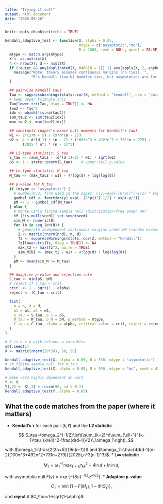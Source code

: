 ```yaml
---
title: "Trying it out!"
output: html_document
date: "2025-09-26"
---
```


```r
knitr::opts_chunk$set(echo = TRUE)
```

```r
kendall_adaptive_test <- function(X, alpha = 0.05,
                                  mtype = c("asymptotic","mc"),
                                  B = 2000, seed = NULL, quiet = FALSE) {
  mtype <- match.arg(mtype)
  X <- as.matrix(X)
  n <- nrow(X); d <- ncol(X)
  if (!quiet && any(duplicated(X, MARGIN = 1)) || any(apply(X, 2, anyDuplicated) > 0)) {
    message("Note: theory assumes continuous margins (no ties). ",
            "R's Kendall (tau-b) handles ties, but asymptotics are for no ties.")
  }

  ## pairwise Kendall taus
  Tau <- suppressWarnings(stats::cor(X, method = "kendall", use = "pairwise.complete.obs"))
  # keep upper triangle only
  Tau[lower.tri(Tau, diag = TRUE)] <- NA           
  tau2 <- Tau^2
  idx <- which(!is.na(tau2))
  sum_tau2 <- sum(tau2[idx])
  max_tau2 <- max(tau2[idx])

  ## constants (paper's exact null moments for Kendall's tau)
  w1 <- 2*(2*n + 5) / (9*n*(n - 1))
  w2 <- 4 * d*(d-1) * (n - 2) * (100*n^3 + 492*n^2 + 731*n + 279) /
        (2025 * n^3 * (n - 1)^3)

  ## L2-type statistic: S_tau
  S_tau <- (sum_tau2 - (d*(d-1)/2) * w1) / sqrt(w2)
  pS <- 1 - stats::pnorm(S_tau)    # upper-tail p-value

  ## L∞-type statistic: M_tau
  M_tau <- (max_tau2 / w1) - 4*log(d) + log(log(d))

  ## p-value for M_tau
  if (mtype == "asymptotic") {
    # Gumbel(0,2) form used in the paper: F(y)=exp{-(8*pi)^(-1/2) * exp(-y/2)}
    gumbel_cdf <- function(y) exp(- (8*pi)^(-1/2) * exp(-y/2))
    pM <- 1 - gumbel_cdf(M_tau)
  } else {
    # Monte Carlo finite-sample null (distribution-free under H0)
    if (!is.null(seed)) set.seed(seed)
    sim_M <- numeric(B)
    for (b in seq_len(B)) {
      # generate independent continuous margins under H0 (random normals)
      Z <- matrix(rnorm(n*d), n, d)
      Tz <- suppressWarnings(stats::cor(Z, method = "kendall"))
      Tz[lower.tri(Tz, diag = TRUE)] <- NA
      max_t2 <- max(Tz^2, na.rm = TRUE)
      sim_M[b] <- (max_t2 / w1) - 4*log(d) + log(log(d))
    }
    pM <- mean(sim_M >= M_tau)
  }

  ## Adaptive p-value and rejection rule
  C_tau <- min(pS, pM)
  # reject if C_tau < crit
  crit  <- 1 - sqrt(1 - alpha)  
  reject <- (C_tau < crit)

  list(
    n = n, d = d,
    w1 = w1, w2 = w2,
    S_tau = S_tau, p_S = pS,
    M_tau = M_tau, p_M = pM, p_method = mtype,
    C_tau = C_tau, alpha = alpha, critical_value = crit, reject = reject
  )
}

```

```r
# X is n x d with columns = variables
set.seed(1)
X <- matrix(rnorm(50*50), 50, 50)

kendall_adaptive_test(X, alpha = 0.05, B = 500, mtype = "asymptotic")
# or finite-sample null for M_tau:
kendall_adaptive_test(X, alpha = 0.05, B = 500, mtype = "mc", seed = 42)
```

```r
# make var2 highly dependent on var1
Y <- X
Y[,2] <- X[,1] + rnorm(50, sd = 0.1)  
kendall_adaptive_test(Y, alpha = 0.05)
```

## What the code matches from the paper (where it matters)

* **Kendall’s τ** for each pair $(k,\ell)$ and the **L2 statistic**

$$
S_\tau=\omega_2^{-1/2}\left(\sum_{k=2}^d\sum_{\ell=1}^{k-1}\tau_{k\ell}^2-\frac{d(d-1)}{2}\,\omega_1\right),
$$

with $\omega_1=\frac{2(2n+5)}{9n(n-1)}$ and
$\omega_2=\frac{4d(d-1)(n-2)(100n^3+492n^2+731n+279)}{2025\,n^3(n-1)^3}$. 
* **L∞ statistic**

$$
M_\tau=\omega_1^{-1}\max_{\ell<k}\tau_{k\ell}^2 - 4\ln d + \ln\ln d,
$$

with asymptotic null $F(y)=\exp\!\{- (8\pi)^{-1/2} e^{-y/2}\}$. 
* **Adaptive p-value**

$$
C_\tau=\min\{1-F(M_\tau),\,1-\Phi(S_\tau)\},
$$

and **reject** if $C_\tau<1-\sqrt{1-\alpha}$. 

